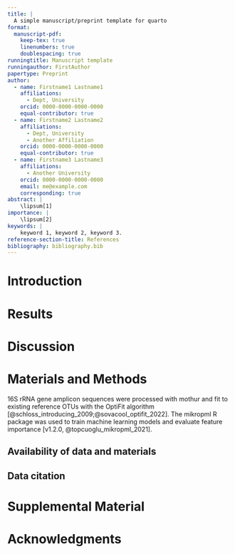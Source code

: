 ```yaml
---
title: |
  A simple manuscript/preprint template for quarto
format:
  manuscript-pdf:
    keep-tex: true
    linenumbers: true
    doublespacing: true
runningtitle: Manuscript template
runningauthor: FirstAuthor
papertype: Preprint
author:
  - name: Firstname1 Lastname1
    affiliations:
      - Dept, University
    orcid: 0000-0000-0000-0000
    equal-contributor: true
  - name: Firstname2 Lastname2
    affiliations:
      - Dept, University
      - Another Affiliation
    orcid: 0000-0000-0000-0000
    equal-contributor: true
  - name: Firstname3 Lastname3
    affiliations:
      - Another University
    orcid: 0000-0000-0000-0000
    email: me@example.com
    corresponding: true
abstract: |
    \lipsum[1]
importance: |
    \lipsum[2]
keywords: |
    keyword 1, keyword 2, keyword 3.
reference-section-title: References
bibliography: bibliography.bib  
---
```


# Introduction {#sec-intro}

\lipsum[3-5]

# Results

\lipsum[5-7]

# Discussion

\lipsum[7-9]

# Materials and Methods

\lipsum[10]
16S rRNA gene amplicon sequences were processed with mothur and fit to
existing reference OTUs with the OptiFit algorithm 
[@schloss_introducing_2009;@sovacool_optifit_2022].
The mikropml R package was used to train machine learning models and 
evaluate feature importance [v1.2.0, @topcuoglu_mikropml_2021].
\lipsum[11]

## Availability of data and materials

\lipsum[12]

## Data citation

\lipsum[13]

# Supplemental Material

\lipsum[14]

# Acknowledgments

\lipsum[15]